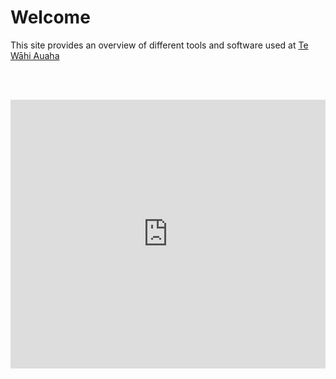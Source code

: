 # Welcome

This site provides an overview of different tools and software used at [Te Wāhi Auaha](https://tewahi.com)

<br><br>

  <iframe
    width="100%"
    height="430"
    src="https://www.youtube.com/embed/tAw80XRpcSI"
    frameborder="0"
    allow="accelerometer; autoplay; clipboard-write; encrypted-media; gyroscope; picture-in-picture"
    allowfullscreen
  />

Video shot by Isobel Beszant and Bo Chen, edited by Bo Chen